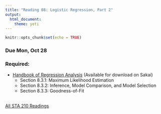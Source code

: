 ```yaml
---
title: "Reading 08: Logistic Regression, Part 2"
output: 
  html_document: 
    theme: yeti
---
```


```r
knitr::opts_chunk$set(echo = TRUE)
```

### Due Mon, Oct 28

### Required:

- [Handbook of Regression Analysis](http://sakai.duke.edu) (Available for download on Sakai)
    - Section 8.3.1: Maximum Likelihood Estimation
    - Section 8.3.2: Inference, Model Comparison, and Model Selection 
    - Section 8.3.3: Goodness-of-Fit
<br><br>

[All STA 210 Readings](readings.html)    
